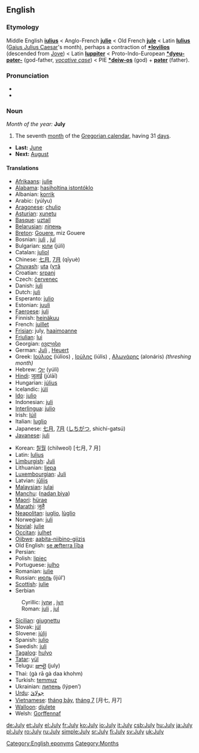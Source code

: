 ==English==
===Etymology===
Middle English '''[[iulius]]''' < Anglo-French '''[[julie]]''' < Old French '''[[jule]]''' < Latin '''[[Iulius]]''' ([[Gaius Julius Caesar]]'s month), perhaps a contraction of '''[[*Iovilios]]''' (descended from [[Jove]]) < Latin '''[[Iuppiter]]''' < Proto-Indo-European '''[[*dyeu-pəter-]]''' (god-father, ''[[vocative case]]'') < PIE '''[[*deiw-os]]''' (god) + '''[[pəter]]''' (father).

===Pronunciation===
*{{IPA|/dʒʊˈlaɪ/}}
*{{audio|en-us-July.ogg|Audio (US)}}

===Noun===
''Month of the year:'' '''July'''
#The seventh [[month]] of the [[Gregorian calendar]], having 31 [[day]]s.
*'''Last:''' [[June]]
*'''Next:''' [[August]]

====Translations====
{{top}}
*[[Afrikaans]]: [[julie]]
*[[Alabama]]: [[hasiholtina istontóklo]]
*Albanian: [[korrik]]
*Arabic: {{ARchar|[[يوليو|يُولْيُو]]}} (yúlyu) {{m}}
*[[Aragonese]]: [[chulio]] {{m}}
*[[Asturian]]: [[xunetu]] {{m}}
*[[Basque]]: [[uztail]]
*[[Belarusian]]: [[ліпень]]
*[[Breton]]: [[Gouere]], miz Gouere
*Bosnian: [[juli#Bosnian|juli]] {{m}}, [[jul#Bosnian|jul]] {{m}}
*Bulgarian: [[юли]] (júli) {{m}}
*Catalan: [[juliol]] {{m}}
*Chinese: [[七月]], [[7月]] (qīyuè)
*[[Chuvash]]: [[uta]] ([[утă]]
*Croatian: [[srpanj]]
*Czech: [[červenec]] {{m}}
*Danish: [[juli]]
*Dutch: [[juli]]
*Esperanto: [[julio]]
*Estonian: [[juuli]]
*[[Faeroese]]: [[juli]]
*Finnish: [[heinäkuu]]
*French: [[juillet]] {{m}}
*[[Frisian]]: july, [[haaimoanne]]
*[[Friulian]]: [[lui#Fruilian|lui]]
*Georgian: [[ივლისი]]
*German: [[Juli]] {{m}}, [[Heuert]] {{m}}
*Greek: [[Ιούλιος]] (iúlios) {{m}}, [[Ιούλης]] (iúlis) {{m}}, [[Αλωνάρης]] (alonáris) ''(threshing month)'' {{m}}
*Hebrew: [[יולי]] (yúli)
*[[Hindi]]: [[जूलाई]] (jūlāī)
*Hungarian: [[július]]
*Icelandic: [[júlí]]
*[[Ido]]: [[julio]]
*Indonesian: [[juli]]
*[[Interlingua]]: [[julio]]
*Irish: [[Iúil]]
*Italian: [[luglio]] {{m}}
*Japanese: [[七月]], [[7月]] ([[しちがつ]], shichí-gatsú)
*[[Javanese]]: [[juli#Javanese|juli]]
{{mid}}
*Korean: [[칠월]] (chilweol) [七月, 7 月]
*Latin: [[Iulius]] {{m}}
*[[Limburgish]]: [[Juli]]
*Lithuanian: [[liepa]] {{f}}
*[[Luxembourgian]]: [[Juli]] 
*Latvian: [[jūlijs]]
*[[Malaysian]]: [[julai]]
*[[Manchu]]: ([[nadan biya]])
*[[Maori]]: [[hürae]]
*[[Marathi]]: [[जुलै]]
*[[Neapolitan]]: [[iuglio]], [[lùglio]]
*Norwegian: [[juli]]
*[[Novial]]: [[julie]]
*[[Occitan]]: [[julhet]] {{m}}
*[[Ojibwe]]: [[aabita-niibino-giizis]]
*Old English: [[se æfterra liþa|se æfterra līþa]] {{m}}
*Persian: {{FAchar|[[ژوئیه]]}}
*Polish: [[lipiec]] {{m}}
*Portuguese: [[julho]] {{m}}
*Romanian: [[iulie]]
*Russian: [[июль]] (ijúl’) {{m}}
*[[Scottish]]: [[julie]]
*Serbian
:Cyrillic: [[јули#Serbian|јули]] {{m}}, [[јул#Serbian|јул]] {{m}}
:Roman: [[juli#Serbian|juli]] {{m}}, [[jul#Serbian|jul]] {{m}}
*[[Sicilian]]: [[giugnettu]]
*Slovak: [[júl]]
*Slovene: [[júlij]] {{m}}
*Spanish: [[julio]] {{m}}
*Swedish: [[juli]]
*[[Tagalog]]: [[hulyo]]
*[[Tatar]]: [[yül]]
*Telugu: [[జూలై]] (july)
*Thai: {{THchar|[[กรกฎาคม]]}} (gà rā gà daa khohm)
*Turkish: [[temmuz]]
*Ukrainian: [[липень]] (lýpen’) {{m}}
*[[Urdu]]: [[جولائ]]
*[[Vietnamese]]: [[tháng bảy]], [[tháng 7]] [月七, 月7]
*[[Walloon]]: [[djulete]]
*Welsh: [[Gorffennaf]] {{m}}
{{bottom}}

[[Category:English eponyms]]
[[Category:Months]]

[[de:July]]
[[et:July]]
[[el:July]]
[[fr:July]]
[[ko:July]]
[[io:July]]
[[it:July]]
[[csb:July]]
[[hu:July]]
[[ja:July]]
[[pl:July]]
[[ro:July]]
[[ru:July]]
[[simple:July]]
[[sr:July]]
[[fi:July]]
[[sv:July]]
[[uk:July]]